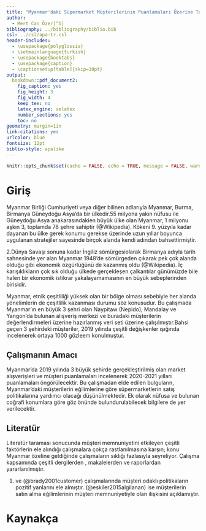 ```yaml
---
title: "Myanmar'daki Süpermarket Müşterilerinin Puanlamaları Üzerine Tahmin"
author: 
  - Mert Can Özer[^1]
bibliography: ../bibliography/biblio.bib
csl: ../csl/apa-tr.csl
header-includes:
  - \usepackage{polyglossia}
  - \setmainlanguage{turkish}
  - \usepackage{booktabs}
  - \usepackage{caption} 
  - \captionsetup[table]{skip=10pt}
output:
  bookdown::pdf_document2:
    fig_caption: yes
    fig_height: 3
    fig_width: 4
    keep_tex: no
    latex_engine: xelatex
    number_sections: yes
    toc: no
geometry: margin=1in
link-citations: yes
urlcolor: blue
fontsize: 12pt
biblio-style: apalike
---
```

```r
knitr::opts_chunk$set(cache = FALSE, echo = TRUE, message = FALSE, warning = FALSE)
```

<!-- ======================================================================= -->
<!-- ============================== NOTLAR ================================= -->
<!-- ======================================================================= -->
[^1]:19080238

# Giriş
Myanmar Birliği Cumhuriyeti veya diğer bilinen adlarıyla Myanmar, Burma, Birmanya Güneydoğu Asya'da bir ülkedir.55 milyona yakın nüfusu ile Güneydoğu Asya anakarasındakien büyük ülke olan Myanmar, 1 milyonu aşkın 3, toplamda 78 şehre sahiptir (@Wikipedia). Kökeni 9. yüzyıla kadar dayanan bu ülke gerek konumu gerekse üzerinde uzun yıllar boyunca uygulanan stratejiler sayesinde birçok alanda kendi adından bahsettirmiştir. 

2.Dünya Savaşı sonuna kadar İngiliz sömürgesiolarak Birmanya adıyla tarih sahnesinde yer alan Myanmar 1948'de sömürgeden çıkarak pek çok alanda olduğu gibi ekonomik özgürlüğünü de kazanmış oldu (@Wikipedia). İç karışıklıkların çok sık olduğu ülkede gerçekleşen çalkantılar günümüzde bile halen bir ekonomik istikrar yakalayamamasının en büyük sebeplerinden birisidir.

Myanmar, etnik çeşitliliği yüksek olan bir bölge olması sebebiyle her alanda yönelimlerin de çeşitlilik kazanması durumu söz konusudur. Bu çalışmada Myanmar'ın en büyük 3 şehri olan Naypitaw (Nepido), Mandalay ve Yangon'da bulunan alışveriş merkezi ve buradaki müşterilerin değerlendirmeleri üzerine hazırlanmış veri seti üzerine çalışılmıştır.Bahsi geçen 3 şehirdeki müşteriler, 2019 yılında çeşitli değişkenler ışığında incelenerek ortaya 1000 gözleem konulmuştur.

## Çalışmanın Amacı
Myanmar'da 2019 yılında 3 büyük şehirde gerçekleştirilmiş olan market alışverişleri ve müşteri puanlamaları incelenerek 2020-2021 yılları puanlamaları öngörülecektir. Bu çalışmadan elde edilen bulguların, Myanmar'daki müşterilerin eğilimlerine göre süpermarketlerin satış politikalarına yardımcı olacağı düşünülmektedir. Ek olarak nüfusa ve bulunan coğrafi konumlara göre göz önünde bulundurulabilecek bilgilere de yer verilecektir.

## Literatür 
Literatür taraması sonucunda müşteri memnuniyetini etkileyen çeşitli faktörlerin ele alındığı çalışmalara çokça rastlanılmasına karşın; konu Myanmar özeline geldiğinde çalışmaların sıklığı fazlasıyla seyreliyor. Çalışma kapsamında çeşitli dergilerden , makalelerden ve raporlardan yararlanılmıştır.

(@appiah1998customer) ve (@brady2001customer) çalışmalarında müşteri odaklı politikaların pozitif yanlarını ele almıştır. (@eskiler2015algilanan) ise müşterilerin satın alma eğilimlerinin müşteri memnuniyetiyle olan ilişkisini açıklamıştır.

\newpage
# Kaynakça {#references}
<div id="refs"></div>

